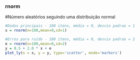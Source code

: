 ### rnorm

#Número aleatórios seguindo uma distribuição normal
```r
#Dados principais - 100 itens, média = 0, desvio padrao = 1
x = rnorm(n=100,mean=0,sd=1) 

#Erros para ruído - 100 itens, média = 0, desvio padrao = 2
e = rnorm(n=100,mean=0,sd=2) 
y = 0.5 + 2.0 * x + e
plot_ly(x = x, y = y, type='scatter', mode='markers')
```